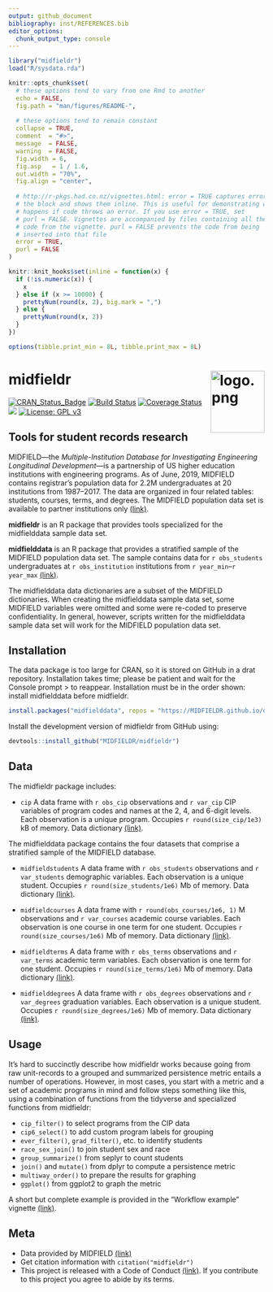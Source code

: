 ```yaml
---
output: github_document
bibliography: inst/REFERENCES.bib
editor_options: 
  chunk_output_type: console
---
```


<!-- README.md is generated from README.Rmd. Please edit that file -->

```r
library("midfieldr")
load("R/sysdata.rda")

knitr::opts_chunk$set(
  # these options tend to vary from one Rmd to another
  echo = FALSE,
  fig.path = "man/figures/README-",
  
  # these options tend to remain constant
  collapse = TRUE,
  comment  = "#>",
  message  = FALSE,
  warning  = FALSE,
  fig.width = 6,
  fig.asp   = 1 / 1.6,
  out.width = "70%",
  fig.align = "center",
  
  # http://r-pkgs.had.co.nz/vignettes.html: error = TRUE captures errors in
  # the block and shows them inline. This is useful for demonstrating what
  # happens if code throws an error. If you use error = TRUE, set
  # purl = FALSE. Vignettes are accompanied by files containing all the
  # code from the vignette. purl = FALSE prevents the code from being
  # inserted into that file
  error = TRUE,
  purl = FALSE
)

knitr::knit_hooks$set(inline = function(x) {
  if (!is.numeric(x)) {
    x
  } else if (x >= 10000) {
    prettyNum(round(x, 2), big.mark = ",")
  } else {
    prettyNum(round(x, 2))
  }
})

options(tibble.print_min = 8L, tibble.print_max = 8L)
```






# midfieldr <span class="border-wrap"><img src="man/figures/logo.png" align="right" height="122" width="106" alt="logo.png"></span>


[![CRAN_Status_Badge](http://www.r-pkg.org/badges/version/midfieldr)](http://cran.r-project.org/package=midfieldr)
[![Build Status](https://travis-ci.org/MIDFIELDR/midfieldr.svg?branch=master)](https://travis-ci.org/MIDFIELDR/midfieldr)
[![Coverage Status](https://img.shields.io/codecov/c/github/MIDFIELDR/midfieldr/master.svg)](https://codecov.io/github/MIDFIELDR/midfieldr?branch=master)
[![](https://cranlogs.r-pkg.org/badges/grand-total/midfieldr)](https://cran.r-project.org/package=midfieldr)
[![License: GPL v3](man/figures/License-GPL-v3-blue.svg)](https://www.gnu.org/licenses/gpl-3.0)






## Tools for student records research
 
MIDFIELD---the  *Multiple-Institution Database for Investigating Engineering Longitudinal Development*---is a partnership of US higher education institutions with engineering programs. As of June, 2019, MIDFIELD contains registrar's population data for 2.2M undergraduates at 20 institutions from 1987--2017. The data are organized in four related tables: students, courses, terms, and degrees. The MIDFIELD population data set is available to partner institutions only  [(link)](https://engineering.purdue.edu/MIDFIELD). 

**midfieldr** is an R package that provides tools specialized for the midfielddata sample data set. 

**midfielddata** is an R package that provides a stratified sample of the MIDFIELD population data set. The sample contains data for `r obs_students` undergraduates at `r obs_institution` institutions from `r year_min`--`r year_max` [(link)](https://midfieldr.github.io/midfielddata/). 

The midfielddata data dictionaries are a subset of the MIDFIELD dictionaries. When creating the midfielddata sample data set, some MIDFIELD variables were omitted and some were re-coded to preserve confidentiality. In general, however, scripts written for the midfielddata sample data set will work for the MIDFIELD population data set. 






## Installation

The data package is too large for CRAN, so it is stored on GitHub in a drat repository. Installation takes time; please be patient and wait for the Console prompt > to reappear. Installation must be in the order shown: install midfielddata before midfieldr. 

```r
install.packages("midfielddata", repos = "https://MIDFIELDR.github.io/drat/", type = "source")
```

Install the development version of midfieldr from GitHub using: 

```r
devtools::install_github("MIDFIELDR/midfieldr")
```





## Data

The midfieldr package includes: 

- `cip`  A data frame with `r obs_cip` observations and `r var_cip` CIP variables of program codes and names at the 2, 4, and 6-digit levels. Each observation is a unique program. Occupies `r round(size_cip/1e3)` kB of memory.  Data dictionary [(link)](https://midfieldr.github.io/midfieldr/reference/cip.html). 

The midfielddata package contains the four datasets that comprise a stratified sample of the MIDFIELD database. 

- `midfieldstudents` A data frame with `r obs_students` observations and `r var_students` demographic variables. Each observation is a unique student. Occupies `r round(size_students/1e6)` Mb of memory. Data dictionary   [(link)](https://midfieldr.github.io/midfielddata/reference/midfieldstudents.html). 

- `midfieldcourses` A data frame with `r round(obs_courses/1e6, 1)` M observations and `r var_courses` academic course variables. Each observation is one course in one term for one student. Occupies `r round(size_courses/1e6)` Mb of memory. Data dictionary  [(link)](https://midfieldr.github.io/midfielddata/reference/midfieldcourses.html).

- `midfieldterms` A data frame with `r obs_terms` observations and `r var_terms` academic term variables. Each observation is one term for one student. Occupies `r round(size_terms/1e6)` Mb of memory. Data dictionary  [(link)](https://midfieldr.github.io/midfielddata/reference/midfieldterms.html).

- `midfielddegrees` A data frame with `r obs_degrees` observations and `r var_degrees` graduation variables. Each observation is a unique student. Occupies `r round(size_degrees/1e6)` Mb of memory. Data dictionary  [(link)](https://midfieldr.github.io/midfielddata/reference/midfielddegrees.html).






## Usage

It's hard to succinctly describe how midfieldr works because going from raw unit-records to a grouped and summarized persistence metric entails a number of operations. However, in most cases, you start with a metric and a set of academic programs in mind and follow steps something like this, using a combination of functions from the tidyverse and specialized functions from midfieldr: 

- `cip_filter()` to select programs from the CIP data 
- `cip6_select()` to add custom program labels for grouping 
- `ever_filter()`, `grad_filter()`, etc. to identify students 
- `race_sex_join()` to join student sex and race 
- `group_summarize()` from seplyr to count students 
- `join()` and `mutate()` from dplyr to compute a persistence metric  
- `multiway_order()` to prepare the results for graphing 
- `ggplot()` from ggplot2 to graph the metric 

A short but complete example is provided in the "Workflow example" vignette  [(link)](articles/workflow_example.html).   




## Meta

- Data provided by MIDFIELD [(link)](https://engineering.purdue.edu/MIDFIELD)   
- Get citation information with `citation("midfieldr")` 
- This project is released with a Code of Conduct  [(link)](https://midfieldr.github.io/midfieldr/CONDUCT.html). If you contribute to this project you agree to abide by its terms. 




